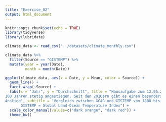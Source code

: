 ---
title: "Exercise_02"
output: html_document
---

```{r setup, include=FALSE}
knitr::opts_chunk$set(echo = TRUE)
library(tidyverse)
library(lubridate)

climate_data <- read_csv("../datasets/climate_monthly.csv")
```


```{r, include=FALSE}
climate_data %>% 
  filter(Source == "GISTEMP") %>% 
  mutate(year = year(Date),
         month = month(Date))
```

```{r}
ggplot(climate_data, aes(x = Date, y = Mean, color = Source)) + 
  geom_line() +
  facet_wrap(~Source) +
  labs(x = "Jahr", y = "Durchschnitt", title = "Hausaufgabe zum 12.05.2021: Der GCAP und der GISTEMP sind in den letzten 
100 Jahren stetig angestiegen. Seit den 2010ern gibt es einen besonders starken 
Anstieg", subtitle = "Vergleich zwischen GCAG und GISTEMP von 1880 bis 2016", caption = "GCAG = Global component of Climate at a Glance 
       GISTEMP = Global Land-Ocean Temperature Index") +
  scale_color_manual(values=c("dark orange", "dark red")) +
  theme_bw()
```
